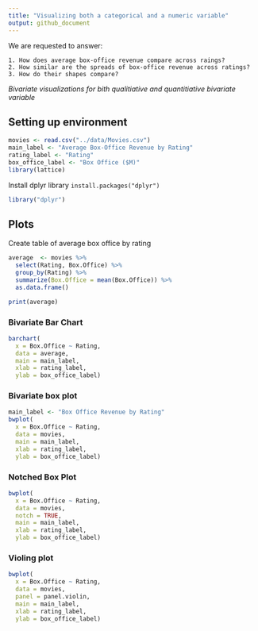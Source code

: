 ```yaml
---
title: "Visualizing both a categorical and a numeric variable"
output: github_document
---
```


We are requested to answer:

    1. How does average box-office revenue compare across raings?
    2. How similar are the spreads of box-office revenue across ratings?
    3. How do their shapes compare?
    
*Bivariate visualizations for bith qualitiative and quantitiative bivariate variable*

## Setting up environment

```r
movies <- read.csv("../data/Movies.csv")
main_label <- "Average Box-Office Revenue by Rating"
rating_label <- "Rating"
box_office_label <- "Box Office ($M)"
library(lattice)
```

Install dplyr library `install.packages("dplyr")`

```r
library("dplyr")
```


## Plots


Create table of average box office by rating

```r
average  <- movies %>% 
  select(Rating, Box.Office) %>%
  group_by(Rating) %>%
  summarize(Box.Office = mean(Box.Office)) %>%
  as.data.frame()

print(average)
```

### Bivariate Bar Chart

```r
barchart(
  x = Box.Office ~ Rating,
  data = average,
  main = main_label,
  xlab = rating_label,
  ylab = box_office_label)
```

### Bivariate box plot

```r
main_label <- "Box Office Revenue by Rating"
bwplot(
  x = Box.Office ~ Rating,
  data = movies,
  main = main_label,
  xlab = rating_label,
  ylab = box_office_label)
```

### Notched Box Plot

```r
bwplot(
  x = Box.Office ~ Rating,
  data = movies,
  notch = TRUE,
  main = main_label,
  xlab = rating_label,
  ylab = box_office_label)
```

### Violing plot

```r
bwplot(
  x = Box.Office ~ Rating,
  data = movies,
  panel = panel.violin,
  main = main_label,
  xlab = rating_label,
  ylab = box_office_label)
```


